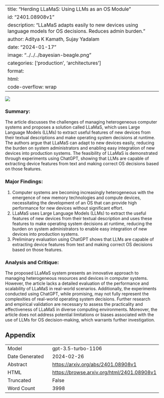 
---
title: "Herding LLaMaS: Using LLMs as an OS Module"
id: "2401.08908v1"
description: "LLaMaS adapts easily to new devices using language models for OS decisions. Reduces admin burden."
author: Aditya K Kamath, Sujay Yadalam
date: "2024-01-17"
image: "../../../bayesian-beagle.png"
categories: ['production', 'architectures']
format:
  html:
    code-overflow: wrap
---

![](../../../bayesian-beagle.png)

### **Summary:**
The article discusses the challenges of managing heterogeneous computer systems and proposes a solution called LLaMaS, which uses Large Language Models (LLMs) to extract useful features of new devices from their textual descriptions and make operating system decisions at runtime. The authors argue that LLaMaS can adapt to new devices easily, reducing the burden on system administrators and enabling easy integration of new devices into production systems. The feasibility of LLaMaS is demonstrated through experiments using ChatGPT, showing that LLMs are capable of extracting device features from text and making correct OS decisions based on those features.

### **Major Findings:**
1. Computer systems are becoming increasingly heterogeneous with the emergence of new memory technologies and compute devices, necessitating the development of an OS that can provide high performance for new devices without significant effort.
2. LLaMaS uses Large Language Models (LLMs) to extract the useful features of new devices from their textual description and uses these features to make operating system decisions at runtime, reducing the burden on system administrators to enable easy integration of new devices into production systems.
3. Preliminary evaluation using ChatGPT shows that LLMs are capable of extracting device features from text and making correct OS decisions based on those features.

### **Analysis and Critique:**
The proposed LLaMaS system presents an innovative approach to managing heterogeneous resources and devices in computer systems. However, the article lacks a detailed evaluation of the performance and scalability of LLaMaS in real-world scenarios. Additionally, the experiments conducted using ChatGPT, while promising, may not fully represent the complexities of real-world operating system decisions. Further research and empirical validation are necessary to assess the practicality and effectiveness of LLaMaS in diverse computing environments. Moreover, the article does not address potential limitations or biases associated with the use of LLMs for OS decision-making, which warrants further investigation.

## Appendix

|          |          |
|----------|----------|
| Model     | gpt-3.5-turbo-1106       |
| Date Generated     | 2024-02-26       |
| Abstract | [https://arxiv.org/abs/2401.08908v1](https://arxiv.org/abs/2401.08908v1)        |
| HTML     | [https://browse.arxiv.org/html/2401.08908v1](https://browse.arxiv.org/html/2401.08908v1)       |
| Truncated       | False       |
| Word Count       | 3998       |